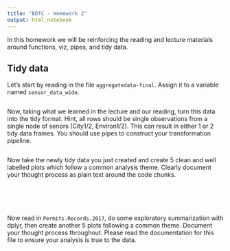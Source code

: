 ```yaml
---
title: "BDfC - Homework 2"
output: html_notebook
---
```


In this homework we will be reinforcing the reading and lecture materials around functions, viz, pipes, and tidy data.

## Tidy data 

Let's start by reading in the file `aggregatedata-final`. Assign it to a variable named `sensor_data_wide`.

```r

```

Now, taking what we learned in the lecture and our reading, turn this data into the tidy format. Hint, all rows should be single observations from a single node of senors (City1/2, Environ1/2). This can result in either 1 or 2 tidy data frames. You should use pipes to construct your transformation pipeline.

```r
```

Now take the newly tidy data you just created and create 5 clean and well labelled plots which follow a common analysis theme. Clearly document your thought process as plain text around the code chunks. 

```r
```

```r
```

```r
```

```r
```

```r
```

Now read in `Permits.Records.2017`, do some exploratory summarization with dplyr, then create another 5 plots following a common theme. Document your thought process throughout. Please read the documentation for this file to ensure your analysis is true to the data.
```r
```


```r
```

```r
```

```r
```

```r
```

```r
```

```r
```
